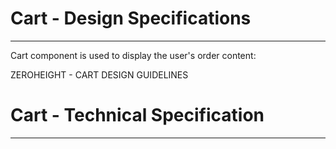 
<Meta title="ODS Components/User feedback/Cart [organism]/Specifications" />

# Cart - Design Specifications
----

Cart component is used to display the user's order content:
<div>
  <osds-button color="primary" variant="ghost" href="https://zeroheight.com/6fc8a63f7/p/19508c-cart/b/40a887" target="_blank">
    ZEROHEIGHT - CART DESIGN GUIDELINES &nbsp;
    <osds-icon name="external-link" color="primary" size="xs"></osds-icon>
  </osds-button>
</div>

# Cart - Technical Specification

----

<SpecificationsCart />
